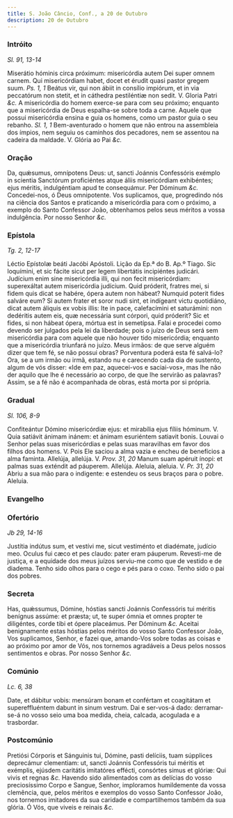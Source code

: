 ```yaml
---
title: S. João Câncio, Conf., a 20 de Outubro
description: 20 de Outubro
---
```


### Intróito

_Sl. 91, 13-14_

<div class="grid grid-cols-2 gap-5">
  <span class="text-justify">
    Miserátio hóminis circa próximum: misericórdia autem Dei super omnem carnem.
    Qui misericórdiam habet, docet et érudit quasi pastor gregem suum.
    <em>Ps. 1, 1</em> Beátus vir, qui non ábiit in consílio impiórum, et in via peccatórum
    non stetit, et in cáthedra pestiléntiæ non sedit. V. Gloria Patri
    <em>&c.</em>
  </span>
  <span class="text-justify">
    A misericórdia do homem exerce-se para com seu próximo; enquanto que a
    misericórdia de Deus espalha-se sobre toda a carne. Aquele que possui
    misericórdia ensina e guia os homens, como um pastor guia o seu rebanho.
    <em>Sl. 1, 1</em> Bem-aventurado o homem que não entrou na assembleia dos ímpios,
    nem seguiu os caminhos dos pecadores, nem se assentou na cadeira da maldade.
    V. Glória ao Pai <em>&c.</em>
  </span>
</div>

### Oração

<div class="grid grid-cols-2 gap-5">
  <span class="text-justify">
    Da, quǽsumus, omnípotens Deus: ut, sancti Joánnis Confessóris exémplo in
    scientia Sanctórum proficiéntes atque áliis misericórdiam exhibéntes; ejus
    méritis, indulgéntiam apud te consequámur. Per Dóminum <em>&c.</em>
  </span>
  <span class="text-justify">
    Concedei-nos, ó Deus omnipotente. Vos suplicamos, que, progredindo nós na
    ciência dos Santos e praticando a misericórdia para com o próximo, a exemplo
    do Santo Confessor João, obtenhamos pelos seus méritos a vossa indulgência.
    Por nosso Senhor <em>&c.</em>
  </span>
</div>

### Epístola

_Tg. 2, 12-17_

<div class="grid grid-cols-2 gap-5">
  <span class="text-justify">Léctio Epístolæ beáti Jacóbi Apóstoli.</span>
  <span class="text-justify">Lição da Ep.ª do B. Ap.º Tiago.</span>
  <span class="text-justify">
    Sic loquímini, et sic fácite sicut per legem libertátis incipiéntes
    judicári. Judícium enim sine misericórdia illi, qui non fecit misericórdiam:
    superexáltat autem misericórdia judícium. Quid próderit, fratres mei, si
    fidem quis dicat se habére, ópera autem non hábeat? Numquid poterit fides
    salváre eum? Si autem frater et soror nudi sint, et indígeant victu
    quotidiáno, dicat autem áliquis ex vobis illis: Ite in pace, calefacímini et
    saturámini: non dedéritis autem eis, quæ necessária sunt córpori, quid
    próderit? Sic et fides, si non hábeat ópera, mórtua est in semetípsa.
  </span>
  <span class="text-justify">
    Falai e procedei como devendo ser julgados pela lei da liberdade; pois o
    juízo de Deus será sem misericórdia para com aquele que não houver tido
    misericórdia; enquanto que a misericórdia triunfará no juízo. Meus irmãos:
    de que serve alguém dizer que tem fé, se não possui obras? Porventura poderá
    esta fé salvá-lo? Ora, se a um irmão ou irmã, estando nu e carecendo cada
    dia de sustento, algum de vós disser: «Ide em paz, aquecei-vos e
    saciai-vos», mas lhe não der aquilo que lhe é necessário ao corpo, de que
    lhe servirão as palavras? Assim, se a fé não é acompanhada de obras, está
    morta por si própria.
  </span>
</div>

### Gradual

_Sl. 106, 8-9_

<div class="grid grid-cols-2 gap-5">
  <span class="text-justify">
    Confiteántur Dómino misericórdiæ ejus: et mirabília ejus fíliis hóminum. V.
    Quia satiávit ánimam inánem: et ánimam esuriéntem satiavit bonis.
  </span>
  <span class="text-justify">
    Louvai o Senhor pelas suas misericórdias e pelas suas maravilhas em favor
    dos filhos dos homens. V. Pois Ele saciou a alma vazia e encheu de
    benefícios a alma faminta.
  </span>
  <span class="text-justify">
    Allelúja, allelúja. V. <em>Prov. 31, 20</em> Manum suam apéruit ínopi: et
    palmas suas exténdit ad páuperem. Allelúja.
  </span>
  <span class="text-justify">
    Aleluia, aleluia. V. <em>Pr. 31, 20</em> Abriu a sua mão para o indigente: e
    estendeu os seus braços para o pobre. Aleluia.
  </span>
</div>

### Evangelho


<LinkCard
  href="/missal/comum/14confessoresnaopontifices1#evangelho"
  title="Confessores não Pontífices - Missa Os justi"
/>

### Ofertório

_Jb 29, 14-16_

<div class="grid grid-cols-2 gap-5">
  <span class="text-justify">
    Justítia indútus sum, et vestívi me, sicut vestiménto et diadémate, judício
    meo. Oculus fui cæco et pes claudo: pater eram páuperum.
  </span>
  <span class="text-justify">
    Revesti-me de justiça, e a equidade dos meus juízos serviu-me como que de
    vestido e de diadema. Tenho sido olhos para o cego e pés para o coxo. Tenho
    sido o pai dos pobres.
  </span>
</div>

### Secreta

<div class="grid grid-cols-2 gap-5">
  <span class="text-justify">
    Has, quǽssumus, Dómine, hóstias sancti Joánnis Confessóris tui méritis
    benígnus assúme: et præsta; ut, te super ómnia et omnes propter te
    diligéntes, corde tibi et ópere placeámus. Per Dóminum <em>&c.</em>
  </span>
  <span class="text-justify">
    Aceitai benignamente estas hóstias pelos méritos do vosso Santo Confessor
    João, Vos suplicamos, Senhor, e fazei que, amando-Vos sobre todas as coisas
    e ao próximo por amor de Vós, nos tornemos agradáveis a Deus pelos nossos
    sentimentos e obras. Por nosso Senhor <em>&c.</em>
  </span>
</div>

### Comúnio

_Lc. 6, 38_

<div class="grid grid-cols-2 gap-5">
  <span class="text-justify">
    Date, et dábitur vobis: mensúram bonam et confértam et coagitátam et
    supereffluéntem dabunt in sinum vestrum.
  </span>
  <span class="text-justify">
    Dai e ser-vos-á dado: derramar-se-á no vosso seio uma boa medida, cheia,
    calcada, acogulada e a trasbordar.
  </span>
</div>

### Postcomúnio

<div class="grid grid-cols-2 gap-5">
  <span class="text-justify">
    Pretiósi Córporis et Sánguinis tui, Dómine, pasti delíciis, tuam súpplices
    deprecámur clementiam: ut, sancti Joánnis Confessóris tui méritis et
    exémplis, ejúsdem caritátis imitatóres effécti, consórtes simus et glóriæ:
    Qui vivis et regnas <em>&c.</em>
  </span>
  <span class="text-justify">
    Havendo sido alimentados com as delícias do vosso preciosíssimo Corpo e
    Sangue, Senhor, imploramos humildemente da vossa clemência, que, pelos
    méritos e exemplos do vosso Santo Confessor João, nos tornemos imitadores da
    sua caridade e compartilhemos também da sua glória. Ó Vós, que viveis e
    reinais <em>&c.</em>
  </span>
</div>
